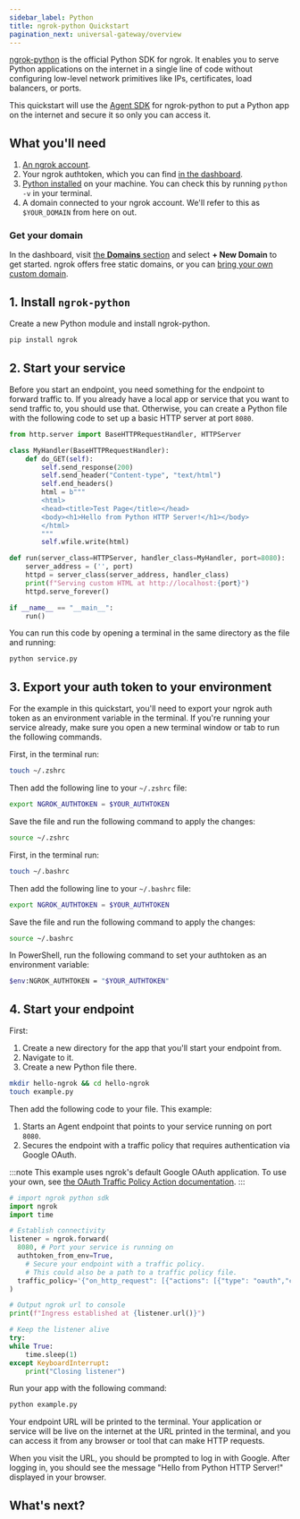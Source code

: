 ```yaml
---
sidebar_label: Python
title: ngrok-python Quickstart
pagination_next: universal-gateway/overview
---
```



[ngrok-python](https://ngrok.github.io/ngrok-python/index.html) is the official Python SDK for ngrok. It enables you to serve Python applications on the internet in a single line of code without configuring low-level network primitives like IPs, certificates, load balancers, or ports.

This quickstart will use the [Agent SDK](/agent-sdks/) for ngrok-python to put a Python app on the internet and secure it so only you can access it.

## What you'll need

1. [An ngrok account](https://dashboard.ngrok.com/signup).
1. Your ngrok authtoken, which you can find [in the dashboard](https://dashboard.ngrok.com/get-started/your-authtoken).
1. [Python installed](https://www.python.org/downloads/) on your machine. You can check this by running `python -v` in your terminal.
1. A domain connected to your ngrok account. We'll refer to this as `$YOUR_DOMAIN` from here on out.

### Get your domain

In the dashboard, visit [the **Domains** section](https://dashboard.ngrok.com/domains) and select **+ New Domain** to get started. ngrok offers free static domains, or you can [bring your own custom domain](/docs/universal-gateway/custom-domains/).

## 1. Install `ngrok-python`

Create a new Python module and install ngrok-python.

```bash
pip install ngrok
```

## 2. Start your service

Before you start an endpoint, you need something for the endpoint to forward traffic to. If you already have a local app or service that you want to send traffic to, you should use that. Otherwise, you can create a Python file with the following code to set up a basic HTTP server at port `8080`.

```python filename="service.py"
from http.server import BaseHTTPRequestHandler, HTTPServer

class MyHandler(BaseHTTPRequestHandler):
    def do_GET(self):
        self.send_response(200)
        self.send_header("Content-type", "text/html")
        self.end_headers()
        html = b"""
        <html>
        <head><title>Test Page</title></head>
        <body><h1>Hello from Python HTTP Server!</h1></body>
        </html>
        """
        self.wfile.write(html)

def run(server_class=HTTPServer, handler_class=MyHandler, port=8080):
    server_address = ('', port)
    httpd = server_class(server_address, handler_class)
    print(f"Serving custom HTML at http://localhost:{port}")
    httpd.serve_forever()

if __name__ == "__main__":
    run()
```

You can run this code by opening a terminal in the same directory as the file and running:

```bash
python service.py
```

## 3. Export your auth token to your environment

For the example in this quickstart, you'll need to export your ngrok auth token as an environment variable in the terminal. If you're running your service already, make sure you open a new terminal window or tab to run the following commands.

<Tabs groupId="os" queryString="os">
<TabItem value="macos" label="Mac OS" default>

First, in the terminal run:

```bash
touch ~/.zshrc
```

Then add the following line to your `~/.zshrc` file:

```bash
export NGROK_AUTHTOKEN = $YOUR_AUTHTOKEN
```

Save the file and run the following command to apply the changes:

```bash
source ~/.zshrc
```

</TabItem>
<TabItem value="linux" label="Debian Linux">

First, in the terminal run:

```bash
touch ~/.bashrc
```

Then add the following line to your `~/.bashrc` file:

```bash
export NGROK_AUTHTOKEN = $YOUR_AUTHTOKEN
```

Save the file and run the following command to apply the changes:

```bash
source ~/.bashrc
```

</TabItem>
<TabItem value="windows" label="Windows">

In PowerShell, run the following command to set your authtoken as an environment variable:

```bash
$env:NGROK_AUTHTOKEN = "$YOUR_AUTHTOKEN"
```

</TabItem>
</Tabs>

## 4. Start your endpoint

First:

1. Create a new directory for the app that you'll start your endpoint from.
1. Navigate to it.
1. Create a new Python file there.

```bash
mkdir hello-ngrok && cd hello-ngrok
touch example.py
```

Then add the following code to your file. This example:

1. Starts an Agent endpoint that points to your service running on port `8080`.
1. Secures the endpoint with a traffic policy that requires authentication via Google OAuth.

:::note
This example uses ngrok's default Google OAuth application. To use your own, see [the OAuth Traffic Policy Action documentation](/docs/traffic-policy/actions/oauth/#google-example).
:::

```python filename="example.py"
# import ngrok python sdk
import ngrok
import time

# Establish connectivity
listener = ngrok.forward(
  8080, # Port your service is running on
  authtoken_from_env=True,
	# Secure your endpoint with a traffic policy.
	# This could also be a path to a traffic policy file.
  traffic_policy='{"on_http_request": [{"actions": [{"type": "oauth","config": {"provider": "google"}}]}]}'
)

# Output ngrok url to console
print(f"Ingress established at {listener.url()}")

# Keep the listener alive
try:
while True:
    time.sleep(1)
except KeyboardInterrupt:
    print("Closing listener")
```

Run your app with the following command:

```bash
python example.py
```

Your endpoint URL will be printed to the terminal. Your application or service will be live on the internet at the URL printed in the terminal, and you can access it from any browser or tool that can make HTTP requests.

When you visit the URL, you should be prompted to log in with Google. After logging in, you should see the message "Hello from Python HTTP Server!" displayed in your browser.

## What's next?

